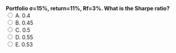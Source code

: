::: {.question-block}
<form onsubmit="event.preventDefault(); checkAnswer('module3_mcq_q94')" data-correct-answer="E">
<strong style="display: block;">Portfolio σ=15%, return=11%, Rf=3%. What is the Sharpe ratio?</strong>
<label><input type="radio" name="module3_mcq_q94" value="A"> A. 0.4</label><br>
<label><input type="radio" name="module3_mcq_q94" value="B"> B. 0.45</label><br>
<label><input type="radio" name="module3_mcq_q94" value="C"> C. 0.5</label><br>
<label><input type="radio" name="module3_mcq_q94" value="D"> D. 0.55</label><br>
<label><input type="radio" name="module3_mcq_q94" value="E"> E. 0.53</label><br>
</form>
<div id="feedback-module3_mcq_q94" class="feedback" data-status="" style="display:none;">
✅ Correct: E. Sharpe=(11−3)/15=0.53.
</div>
:::
